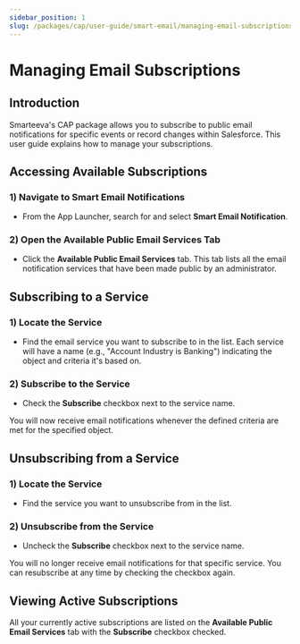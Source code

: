 ```yaml
---
sidebar_position: 1
slug: /packages/cap/user-guide/smart-email/managing-email-subscriptions
---
```




# Managing Email Subscriptions

## Introduction

Smarteeva's CAP package allows you to subscribe to public email notifications for specific events or record changes within Salesforce.  This user guide explains how to manage your subscriptions.

## Accessing Available Subscriptions

### 1) Navigate to Smart Email Notifications

* From the App Launcher, search for and select **Smart Email Notification**.


### 2) Open the Available Public Email Services Tab

* Click the **Available Public Email Services** tab. This tab lists all the email notification services that have been made public by an administrator.


<Screenshot
  disabled={true}
  fn="TODO: salesforce/smart_email_public_services_tab.png"
  alt="Available Public Email Services Tab"
/>


## Subscribing to a Service

### 1) Locate the Service



* Find the email service you want to subscribe to in the list. Each service will have a name (e.g., "Account Industry is Banking") indicating the object and criteria it's based on.

### 2) Subscribe to the Service

* Check the **Subscribe** checkbox next to the service name.

<Screenshot
  disabled={true}
  fn="TODO: salesforce/smart_email_subscribe_checkbox.png"
  alt="Subscribing to a Service"
/>


You will now receive email notifications whenever the defined criteria are met for the specified object.


## Unsubscribing from a Service

### 1) Locate the Service

* Find the service you want to unsubscribe from in the list.

### 2) Unsubscribe from the Service

* Uncheck the **Subscribe** checkbox next to the service name.  

<Screenshot
  disabled={true}
  fn="TODO: salesforce/smart_email_unsubscribe_checkbox.png"
  alt="Unsubscribing from a Service"
/>

You will no longer receive email notifications for that specific service.  You can resubscribe at any time by checking the checkbox again.


## Viewing Active Subscriptions

All your currently active subscriptions are listed on the **Available Public Email Services** tab with the **Subscribe** checkbox checked.
